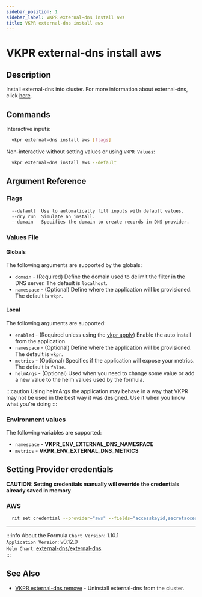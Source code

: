 ```yaml
---
sidebar_position: 1
sidebar_label: VKPR external-dns install aws
title: VKPR external-dns install aws
---
```


# VKPR external-dns install aws

## Description

Install external-dns into cluster. For more information about external-dns, click [here](https://github.com/kubernetes-sigs/external-dns).

## Commands

Interactive inputs:

```bash
  vkpr external-dns install aws [flags]
```

Non-interactive without setting values or using `VKPR Values`:

```bash
  vkpr external-dns install aws --default
```

## Argument Reference

### Flags

```sh
  --default  Use to automatically fill inputs with default values.
  --dry_run  Simulate an install.
  --domain   Specifies the domain to create records in DNS provider.
```

### Values File

#### Globals

The following arguments are supported by the globals:

- `domain` - (Required) Define the domain used to delimit the filter in the DNS server. The default is `localhost`.
- `namespace` - (Optional) Define where the application will be provisioned. The default is `vkpr`.

#### Local

The following arguments are supported:

- `enabled` - (Required unless using the [vkpr apply](/docs/commands/apply)) Enable the auto install from the application.
- `namespace` - (Optional) Define where the application will be provisioned. The default is `vkpr`.
- `metrics` - (Optional) Specifies if the application will expose your metrics. The default is `false`.
- `helmArgs` - (Optional) Used when you need to change some value or add a new value to the helm values used by the formula.

:::caution
Using helmArgs the application may behave in a way that VKPR may not be used in the best way it was designed.
Use it when you know what you're doing
:::

### Environment values

The following variables are supported:

- `namespace` - **VKPR_ENV_EXTERNAL_DNS_NAMESPACE**
- `metrics` - **VKPR_ENV_EXTERNAL_DNS_METRICS**

## Setting Provider credentials

**CAUTION: Setting credentials manually will override the credentials already saved in memory**

### AWS

```bash
  rit set credential --provider="aws" --fields="accesskeyid,secretaccesskey,region" --values="your-accesskey,your-secretaccess,your-region"
```

---

:::info About the Formula
`Chart Version`: 1.10.1 <br/>
`Application Version`: v0.12.0 <br/>
`Helm Chart`: [external-dns/external-dns](https://artifacthub.io/packages/helm/external-dns/external-dns) <br/>
:::

## See Also

- [VKPR external-dns remove](/docs/commands/external-dns/remove) - Uninstall external-dns from the cluster.
